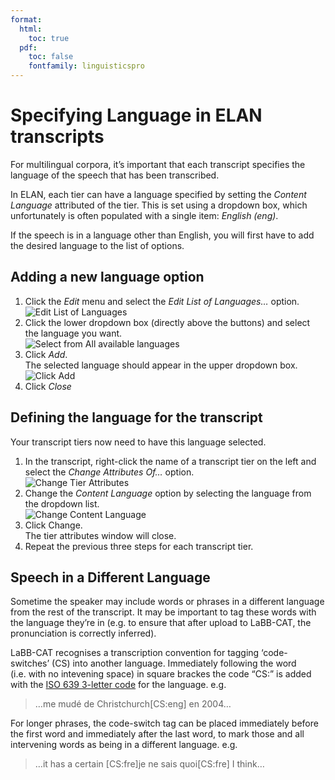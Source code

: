 ```yaml
---
format:
  html:
    toc: true
  pdf: 
    toc: false
    fontfamily: linguisticspro
---
```

# Specifying Language in ELAN transcripts

For multilingual corpora, it's important that each transcript specifies the language of the speech that has been transcribed.

In ELAN, each tier can have a language specified by setting the *Content Language* attributed of the tier. This is set using a dropdown box, which unfortunately is often populated with a single item: *English (eng)*.

If the speech is in a language other than English, you will first have to add the desired language to the list of options.

## Adding a new language option

1. Click the *Edit* menu and select the *Edit List of Languages...* option.  
  ![Edit List of Languages](edit-list-of-languages.png)
1. Click the lower dropdown box (directly above the buttons) and select the language you want.  
  ![Select from All available languages](select-language.png)
1. Click *Add*.  
  The selected language should appear in the upper dropdown box.  
  ![Click Add](add.png)
1. Click *Close*

## Defining the language for the transcript

Your transcript tiers now need to have this language selected.

1. In the transcript, right-click the name of a transcript tier on the left and select the *Change Attributes Of...* option.  
  ![Change Tier Attributes](change-tier-attributes.png)
1. Change the *Content Language* option by selecting the language from the dropdown list.  
  ![Change Content Language](content-language.png)
1. Click Change.  
  The tier attributes window will close.
1. Repeat the previous three steps for each transcript tier.

## Speech in a Different Language

Sometime the speaker may include words or phrases in a different language from the rest of the transcript. It may be important to tag these words with the language they're in (e.g. to ensure that after upload to LaBB-CAT, the pronunciation is correctly inferred).

LaBB-CAT recognises a transcription convention for tagging 'code-switches' (CS) into another language. Immediately following the word (i.e. with no intevening space) in square brackes the code "CS:" is added with the 
[ISO 639 3-letter code](https://www.loc.gov/standards/iso639-2/php/code_list.php)
for the language. e.g.

> …me mudé de Christchurch[CS:eng] en 2004…

For longer phrases, the code-switch tag can be placed immediately before the first word and immediately after the last word, to mark those and all intervening words as being in a different language. e.g.

> …it has a certain [CS:fre]je ne sais quoi[CS:fre] I think…